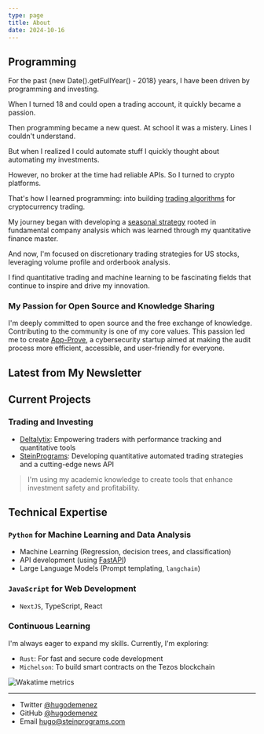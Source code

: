 ```yaml
---
type: page
title: About
date: 2024-10-16
---
```




## Programming

For the past <span>{new Date().getFullYear() - 2018}</span> years,
I have been driven by programming and investing.

When I turned 18 and could open a trading account, it quickly became a passion.

Then programming became a new quest. At school it was a mistery. Lines I couldn't understand.

But when I realized I could automate stuff I quickly thought about automating my investments.

However, no broker at the time had reliable APIs. So I turned to crypto platforms.

That's how I learned programming: into building [trading algorithms](/posts/trading-algorithms)
for cryptocurrency trading.  

My journey began with developing a [seasonal strategy](/posts/seasonal-strategy)
rooted in fundamental company analysis which was learned through my quantitative finance master.
 
And now, I'm focused on discretionary trading strategies for US stocks, leveraging volume profile and orderbook analysis.

I find quantitative trading and machine learning to be fascinating fields that continue to inspire and drive my innovation.

### My Passion for Open Source and Knowledge Sharing

I'm deeply committed to open source and the free exchange of knowledge. Contributing to the community is one of my core values. This passion led me to create [App-Prove](https://app-prove.com), a cybersecurity startup aimed at making the audit process more efficient, accessible, and user-friendly for everyone.

## Latest from My Newsletter

<SubstackFeedWrapper />

## Current Projects 

### Trading and Investing
* [Deltalytix](https://deltalytix.app): Empowering traders with performance tracking and quantitative tools
* [SteinPrograms](https://steinprograms.com): Developing quantitative automated trading strategies and a cutting-edge news API

> I'm using my academic knowledge to create tools that enhance investment safety and profitability.

## Technical Expertise

### `Python` for Machine Learning and Data Analysis

* Machine Learning (Regression, decision trees, and classification)
* API development (using [FastAPI](https://fastapi.tiangolo.com))
* Large Language Models (Prompt templating, `langchain`)

### `JavaScript` for Web Development

* `NextJS`, TypeScript, React

### Continuous Learning

I'm always eager to expand my skills. Currently, I'm exploring:

* `Rust`: For fast and secure code development
* `Michelson`: To build smart contracts on the Tezos blockchain

<Image
  src="https://raw.githubusercontent.com/hugodemenez/hugodemenez/main/metrics.plugin.wakatime.svg"
  alt="Wakatime metrics"
  width={1125}
  height={750}
  loading="eager"
  className="next-image"
/>

---

- Twitter [@hugodemenez](https://twitter.com/hugodemenez)
- GitHub [@hugodemenez](https://github.com/hugodemenez)
- Email hugo@steinprograms.com
